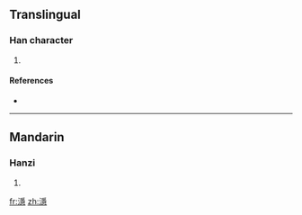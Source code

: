 ==Translingual==

===Han character===
{{Han char|rn=85|rad=水|as=14|sn=17|four=3213<sub>7</sub>|canj=水月一心 (EBMP)}}

# {{defn|Han|sort=水14}}

====References====
* {{Han ref|kx=0656.140|dkj=18510|dj=1066.180|hdz=31771.030|uh=6FE6|ud=28646|bh=ED56|bd=60758}}

----

==Mandarin==

===Hanzi===
{{cmn-hanzi|pin=[[yǐn]] ([[yin3]])|wg=yin<sup>3</sup>}}

# {{defn|Mandarin}}

[[fr:濦]]
[[zh:濦]]